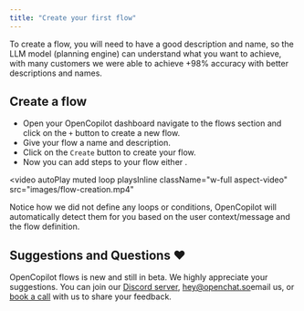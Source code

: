 ---
title: "Create your first flow"
---

To create a flow, you will need to have a good description and name, so the LLM model (planning engine) can understand what you want to achieve, with many customers we were able to achieve +98% accuracy with better descriptions and names.


## Create a flow

- Open your OpenCopilot dashboard navigate to the flows section and click on the `+` button to create a new flow.
- Give your flow a name and description.
- Click on the `Create` button to create your flow.
- Now you can add steps to your flow either .

<video
    autoPlay
    muted
    loop
    playsInline
    className="w-full aspect-video"
    src="images/flow-creation.mp4"
></video>


Notice how we did not define any loops or conditions, OpenCopilot will automatically detect them for you based on the user context/message and the flow definition.



## Suggestions and Questions ❤️

OpenCopilot flows is new and still in beta. We highly appreciate your suggestions. You can join our [Discord server](https://discord.gg/yjEgCgvefr), [hey@openchat.so](mailto:hey@openchat.so)email us, or [book a call](https://cal.com/opencopilot) with us to share your feedback.


